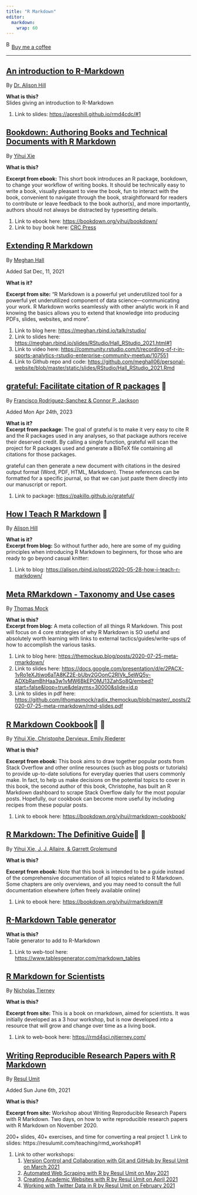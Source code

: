 ```yaml
---
title: "R Markdown"
editor: 
  markdown: 
    wrap: 60
---
```


<link href="https://fonts.googleapis.com/css?family=Cookie" rel="stylesheet"><a class="bmc-button" target="_blank" href="https://www.buymeacoffee.com/JoscelinRocha">![Buy
me a
coffee](https://cdn.buymeacoffee.com/buttons/bmc-new-btn-logo.svg){alt="Buy me a coffee"
width="15" height="21"}Buy me a coffee</a>

------------------------------------------------------------

## [An introduction to R-Markdown](https://apreshill.github.io/rmd4cdc/#1)

By [Dr. Alison Hill](https://apreshill.github.io/rmd4cdc/#1)

**What is this?**\
Slides giving an introduction to R-Markdown

1.  Link to slides: <https://apreshill.github.io/rmd4cdc/#1>

## [Bookdown: Authoring Books and Technical Documents with R Markdown](https://bookdown.org/yihui/bookdown/)

By [Yihui Xie](https://bookdown.org/yihui/bookdown/)

**What is this?**

**Excerpt from ebook:** This short book introduces an R
package, bookdown, to change your workflow of writing books.
It should be technically easy to write a book, visually
pleasant to view the book, fun to interact with the book,
convenient to navigate through the book, straightforward for
readers to contribute or leave feedback to the book
author(s), and more importantly, authors should not always
be distracted by typesetting details.

1.  Link to ebook here:
    <https://bookdown.org/yihui/bookdown/>
2.  Link to buy book here: [CRC
    Press](https://www.routledge.com/bookdown-Authoring-Books-and-Technical-Documents-with-R-Markdown/Xie/p/book/9781138700109?utm_source=crcpress.com&utm_medium=referral)

## [Extending R Markdown](https://meghan.rbind.io/talk/rstudio/)

By [Meghan Hall](https://meghan.rbind.io/talk/rstudio/)

Added Sat Dec, 11, 2021

**What is it?**

**Excerpt from site:** "R Markdown is a powerful yet
underutilized tool for a powerful yet underutilized
component of data science---communicating your work. R
Markdown works seamlessly with other analytic work in R and
knowing the basics allows you to extend that knowledge into
producing PDFs, slides, websites, and more".

1.  Link to blog here:
    <https://meghan.rbind.io/talk/rstudio/>
2.  Link to slides here:
    <https://meghan.rbind.io/slides/RStudio/Hall_RStudio_2021.html#1>
3.  Link to video here:
    <https://community.rstudio.com/t/recording-of-r-in-sports-analytics-rstudio-enterprise-community-meetup/107551>
4.  Link to Github repo and code:
    <https://github.com/meghall06/personal-website/blob/master/static/slides/RStudio/Hall_RStudio_2021.Rmd>

## [grateful: Facilitate citation of R packages](https://pakillo.github.io/grateful/) 💯

By [Francisco Rodriguez-Sanchez & Connor P.
Jackson](https://pakillo.github.io/grateful/)

Added Mon Apr 24th, 2023

**What is it?**\
**Excerpt from package:** The goal of grateful is to make it
very easy to cite R and the R packages used in any analyses,
so that package authors receive their deserved credit. By
calling a single function, grateful will scan the project
for R packages used and generate a BibTeX file containing
all citations for those packages.

grateful can then generate a new document with citations in
the desired output format (Word, PDF, HTML, Markdown). These
references can be formatted for a specific journal, so that
we can just paste them directly into our manuscript or
report.

1.  Link to package: <https://pakillo.github.io/grateful/>

## [How I Teach R Markdown](https://alison.rbind.io/post/2020-05-28-how-i-teach-r-markdown/) 💯

By [Alison
Hill](https://alison.rbind.io/post/2020-05-28-how-i-teach-r-markdown/)

**What is it?**\
**Excerpt from blog:** So without further ado, here are some
of my guiding principles when introducing R Markdown to
beginners, for those who are ready to go beyond casual
knitter:

1.  Link to blog:
    <https://alison.rbind.io/post/2020-05-28-how-i-teach-r-markdown/>

## [Meta RMarkdown - Taxonomy and Use cases](https://themockup.blog/posts/2020-07-25-meta-rmarkdown/)

By [Thomas
Mock](https://themockup.blog/posts/2020-07-25-meta-rmarkdown/)

**What is this?**\
**Excerpt from blog:** A meta collection of all things R
Markdown. This post will focus on 4 core strategies of why R
Markdown is SO useful and absolutely worth learning with
links to external tactics/guides/write-ups of how to
accomplish the various tasks.

1.  Link to blog here:
    <https://themockup.blog/posts/2020-07-25-meta-rmarkdown/>
2.  Link to slides here:
    <https://docs.google.com/presentation/d/e/2PACX-1vRo1eXJtiwo6aTA8KZ2E-bUbv2GOonC2RIVk_5eWQ5y-ADXbRamBhHaa3w1vMW6BkEPOMJ13ZahSo8Q/embed?start=false&loop=true&delayms=30000&slide=id.p>
3.  Link to slides in pdf here:
    <https://github.com/jthomasmock/radix_themockup/blob/master/_posts/2020-07-25-meta-rmarkdown/rmd-slides.pdf>

## [R Markdown Cookbook](https://bookdown.org/yihui/rmarkdown-cookbook/)💯 💯

By [Yihui Xie, Christophe Dervieux, Emily
Riederer](https://bookdown.org/yihui/rmarkdown-cookbook/)

**What is this?**

**Excerpt from ebook:** This book aims to draw together
popular posts from Stack Overflow and other online resources
(such as blog posts or tutorials) to provide up-to-date
solutions for everyday queries that users commonly make. In
fact, to help us make decisions on the potential topics to
cover in this book, the second author of this book,
Christophe, has built an R Markdown dashboard to scrape
Stack Overflow daily for the most popular posts. Hopefully,
our cookbook can become more useful by including recipes
from these popular posts.

1.  Link to ebook here:
    <https://bookdown.org/yihui/rmarkdown-cookbook/>

## [R Markdown: The Definitive Guide](https://bookdown.org/yihui/rmarkdown/#)💯 💯

By [Yihui Xie, J. J. Allaire, & Garrett
Grolemund](https://bookdown.org/yihui/rmarkdown/#)

**What is this?**

**Excerpt from ebook:** Note that this book is intended to
be a guide instead of the comprehensive documentation of all
topics related to R Markdown. Some chapters are only
overviews, and you may need to consult the full
documentation elsewhere (often freely available online)

1.  Link to ebook here:
    <https://bookdown.org/yihui/rmarkdown/#>

## [R-Markdown Table generator](https://www.tablesgenerator.com/markdown_tables)

**What is this?**\
Table generator to add to R-Markdown

1.  Link to web-tool here:
    <https://www.tablesgenerator.com/markdown_tables>

## [R Markdown for Scientists](https://rmd4sci.njtierney.com/)

By [Nicholas Tierney](https://rmd4sci.njtierney.com/)

**What is this?**

**Excerpt from site:** This is a book on rmarkdown, aimed
for scientists. It was initially developed as a 3 hour
workshop, but is now developed into a resource that will
grow and change over time as a living book.

1.  Link to web-book here: <https://rmd4sci.njtierney.com/>

## [Writing Reproducible Research Papers with R Markdown](https://resulumit.com/teaching/rmd_workshop#1)

By [Resul
Umit](https://resulumit.com/teaching/rmd_workshop#1)

Added Sun June 6th, 2021

**What is this?**

**Excerpt from site:** Workshop about Writing Reproducible
Research Papers with R Markdown. Two days, on how to write
reproducible research papers with R Markdown on November
2020.

200+ slides, 40+ exercises, and time for converting a real
project 1. Link to slides:
https://resulumit.com/teaching/rmd_workshop#1

1.  Link to other workshops:
    1.  [Version Control and Collaboration with Git and
        GitHub by Resul Umit on March
        2021](https://resulumit.com/teaching/git_workshop.html#1)
    2.  [Automated Web Scraping with R by Resul Umit on May
        2021](https://resulumit.com/teaching/scrp_workshop.html#1)
    3.  [Creating Academic Websites with R by Resul Umit on
        April
        2021](https://resulumit.com/teaching/rbd_workshop.html#1)
    4.  [Working with Twitter Data in R by Resul Umit on
        February
        2021](https://resulumit.com/teaching/twtr_workshop.html#1)
